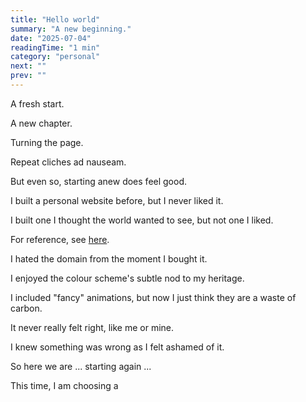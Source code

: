 ```yaml
---
title: "Hello world"
summary: "A new beginning."
date: "2025-07-04"
readingTime: "1 min"
category: "personal"
next: ""
prev: ""
---
```

 
A fresh start. 

A new chapter. 

Turning the page. 

Repeat cliches ad nauseam.

But even so, starting anew does feel good.

I built a personal website before, but I never liked it.

I built one I thought the world wanted to see, but not one I liked.  

For reference, see [here](https://aiconsult.uk).

I hated the domain from the moment I bought it.  

I enjoyed the colour scheme's subtle nod to my heritage.

I included "fancy" animations, but now I just think they are a waste of carbon.

It never really felt right, like me or mine.

I knew something was wrong as I felt ashamed of it.

So here we are ... starting again ... 

This time, I am choosing a
